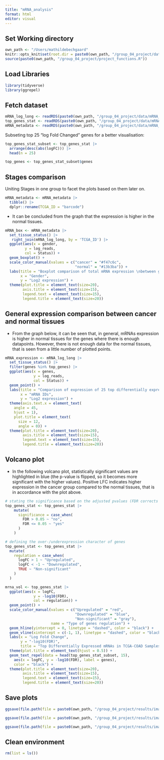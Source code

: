 ```yaml
---
title: "mRNA_analysis"
format: html
editor: visual
---
```


## Set Working directory

```r
own_path <- "/Users/mathildebechgaard"
knitr::opts_knit$set(root.dir = paste0(own_path, "/group_04_project/data/"))
source(paste0(own_path, "/group_04_project/project_functions.R"))
```

## Load Libraries

```r
library(tidyverse)
library(ggrepel)
```

## Fetch dataset

```r
mRNA_log_long <- readRDS(paste0(own_path, "/group_04_project/data/mRNA_aug.RDS"))
top_genes_stat <- readRDS(paste0(own_path, "/group_04_project/data/mRNA_top_genes_stat.RDS"))
mRNA_metadata <- readRDS(paste0(own_path, "/group_04_project/data/mRNA_metadata_clean.RDS"))
```

Subseting top 25 "log Fold Changed" genes for a better visualisation:

```r
top_genes_stat_subset <- top_genes_stat |>
  arrange(desc(abs(logFC))) |>
  head(n = 25)

top_genes <- top_genes_stat_subset$genes
```

## Stages comparison

Uniting Stages in one group to facet the plots based on them later on.

```r
mRNA_metadata <- mRNA_metadata |> 
  tibble() |>
  dplyr::rename(TCGA_ID = "barcode")
```

-   It can be concluded from the graph that the expression is higher in the normal tissues.

```r
mRNA_box <- mRNA_metadata |> 
  set_tissue_status() |>
   right_join(mRNA_log_long, by = 'TCGA_ID') |>
  ggplot(aes(x = gender,
         y = log_reads,
         col = Status)) +
  geom_boxplot() +
  scale_color_manual(values = c("cancer" = "#f47c6c", 
                                "normal" = "#13b3ba")) + 
  labs(title = "Boxplot comparison of total mRNA expression \nbetween genders", color = "Tissue Type",
       x = "Gender",
       y = "Log2 expression") +
  theme(plot.title = element_text(size=20),
        axis.title = element_text(size=15), 
        legend.text = element_text(size=15),
        legend.title = element_text(size=20))
```

## General expression comparison between cancer and normal tissues

-   From the graph below, it can be seen that, in general, mRNAs expression is higher in normal tissues for the genes where there is enough datapoints. However, there is not enough data for the normal tissues, that is seen from a little number of plotted points.

```r
mRNA_expression <- mRNA_log_long |>
  set_tissue_status() |>
  filter(genes %in% top_genes) |>
  ggplot(aes(x = genes,
             y = log_reads,
             col = Status)) +
  geom_point() +
  labs(title = "Comparison of expression of 25 top differentially expressed mRNAs between cancer and normal TCGA samples", color = "Tissue Type",
       x = "mRNA IDs",
       y = "Log2 expression") +
  theme(axis.text.x = element_text(
    angle = 45,
    hjust = 1),
    plot.title = element_text(
      size = 12, 
      angle = 0)) +
  theme(plot.title = element_text(size=20),
        axis.title = element_text(size=15), 
        legend.text = element_text(size=15),
        legend.title = element_text(size=20))
```

## Volcano plot

-   In the following volcano plot, statistically significant values are highlighted in blue (the p-value is flipped, so it becomes more significant with the higher values). Positive LFC indicates higher expression in the cancer group compared to the normal tissues, that is in accordance with the plot above.

```r
# stating the significance based on the adjusted pvalues (FDR corrects for multiple comparisons)
top_genes_stat <- top_genes_stat |>
    mutate(
      significance = case_when(
        FDR > 0.05 ~ "no",
        FDR <= 0.05 ~ "yes"
      )
    )
```

```r
# defining the over-/underexpression character of genes
top_genes_stat <- top_genes_stat |>
  mutate(
    regulation = case_when(
      logFC > 1 ~ "Upregulated",
      logFC < -1 ~ "Downregulated",
      TRUE ~ "Non-significant"
    )
  )
```

```r
mrna_vol <- top_genes_stat |> 
  ggplot(aes(x = logFC,
             y = -log10(FDR),
             col = regulation)) +
  geom_point() +
  scale_color_manual(values = c("Upregulated" = "red", 
                                "Downregulated" = "blue", 
                                "Non-significant" = "gray"),
                     name = "Type of genes regulation") +
  geom_hline(yintercept = 0, linetype = "dashed", color = "black") +
  geom_vline(xintercept = c(-1, 1), linetype = "dashed", color = "black") +
  labs(x = "Log Fold Change",
       y = "-log10(FDR)",
       title = "Top Differentially Expressed mRNAs in TCGA-COAD Samples") +
  theme(plot.title = element_text(hjust = 0.5)) +
  geom_text_repel(data = head(top_genes_stat_subset, 15),
    aes(x = logFC, y = -log10(FDR), label = genes),
    color = "black") +
  theme(plot.title = element_text(size=20),
        axis.title = element_text(size=15), 
        legend.text = element_text(size=15),
        legend.title = element_text(size=20))
```

## Save plots

```r
ggsave(file.path(file = paste0(own_path, "/group_04_project/results/images/mrna_boxplot.png")), plot = mRNA_box, width = 14, height = 8, unit = "in")

ggsave(file.path(file = paste0(own_path, "/group_04_project/results/images/mrna_expression.png")), plot = mRNA_expression, width = 14, height = 8, unit = "in")

ggsave(file.path(file = paste0(own_path, "/group_04_project/results/images/mrna_vol.png")), plot = mrna_vol, width = 14, height = 8, unit = "in")
```

## Clean environment

```r
rm(list = ls())
```
